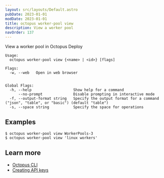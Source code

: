 ```yaml
---
layout: src/layouts/Default.astro
pubDate: 2023-01-01
modDate: 2023-01-01
title: octopus worker-pool view
description: View a worker pool
navOrder: 137
---
```


View a worker pool in Octopus Deploy

```
Usage:
  octopus worker-pool view {<name> | <id>} [flags]

Flags:
  -w, --web   Open in web browser


Global Flags:
  -h, --help                   Show help for a command
      --no-prompt              Disable prompting in interactive mode
  -f, --output-format string   Specify the output format for a command ("json", "table", or "basic") (default "table")
  -s, --space string           Specify the space for operations

```

## Examples

<SamplesInstance />

```
$ octopus worker-pool view WorkerPools-3
$ octopus worker-pool view 'linux workers'
```

## Learn more

- [Octopus CLI](/docs/octopus-rest-api/cli)
- [Creating API keys](/docs/octopus-rest-api/how-to-create-an-api-key)